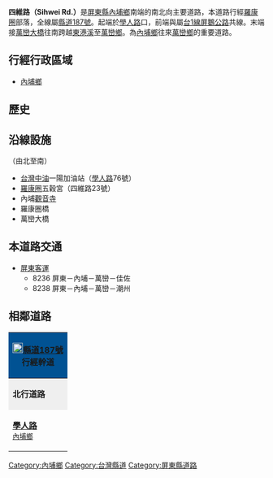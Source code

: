 {{multiple issues|
{{unreferenced|time=2014-03-04T00:34:00+00:00}}
{{Notability Unreferenced|time=2014-03-04T00:34:00+00:00}}
{{refimprove|time=2014-03-04}}
}}
{{Otheruses|四維路|other=同名或類似名的其它條目描述}}
'''四維路（Sihwei Rd.）'''是[[屏東縣|屏東縣]][[內埔鄉|內埔鄉]]南端的南北向主要道路，本道路行經[[羅康圈|羅康圈]]部落，全線屬[[縣道187號|縣道187號]]。起端於[[學人路|學人路]]口，前端與屬[[台1線|台1線]][[屏鵝公路|屏鵝公路]]共線。末端接[[萬巒大橋|萬巒大橋]]往南跨越[[東港溪|東港溪]]至[[萬巒鄉|萬巒鄉]]。為[[內埔鄉|內埔鄉]]往來[[萬巒鄉|萬巒鄉]]的重要道路。

== 行經行政區域 ==
* [[內埔鄉|內埔鄉]]

== 歷史 ==
{{expand section}}

== 沿線設施 ==
（由北至南）
* [[台灣中油|台灣中油]]一陽加油站（[[學人路|學人路]]76號）
* [[羅康圈|羅康圈]]五穀宮（四維路23號）
* 內埔[[觀音寺|觀音寺]]
* 羅康圈橋
* 萬巒大橋

== 本道路交通 ==
* [[屏東客運|屏東客運]]
** 8236 屏東－內埔－萬巒－佳佐
** 8238 屏東－內埔－萬巒－潮州

== 相鄰道路 ==
{|  class="toccolours" border="1" cellpadding="4" style="margin: 0 auto; border-collapse: collapse; text-align: center; white-space:nowrap;"
|-

! colspan="5" style="background: #015293;" | '''[[File:TW_CHW187.svg|20px]][[縣道187號|縣道187號]]行經幹道'''
|-
| style="background: #efefef;" | '''北行道路'''
| colspan="3" style="background: #efefef;"   |'''[[屏東縣|屏東縣]]段'''
| style="background: #efefef;" | '''南行道路'''
|-
| style="width:100px; height:70px;"| '''[[學人路|學人路]]'''<br /><small>[[內埔鄉|內埔鄉]]</small>
| width="1px" style="background: #015293;"|
|  style="width:150px; height:70px" | '''四維路'''<br /><small>[[內埔鄉|內埔鄉]]</small>
| width="1px" style="background: #015293;"|
| style="width:100px; height:70px;" | '''[[褒忠路_(萬巒鄉)|褒忠路]]'''<br /><small>[[萬巒鄉|萬巒鄉]]</small>
{| border="0"
|}
|}

{{DEFAULTSORT:Sihwei}}
[[Category:內埔鄉|Category:內埔鄉]]
[[Category:台灣縣道|Category:台灣縣道]]
[[Category:屏東縣道路|Category:屏東縣道路]]


{{TW-road-stub}}